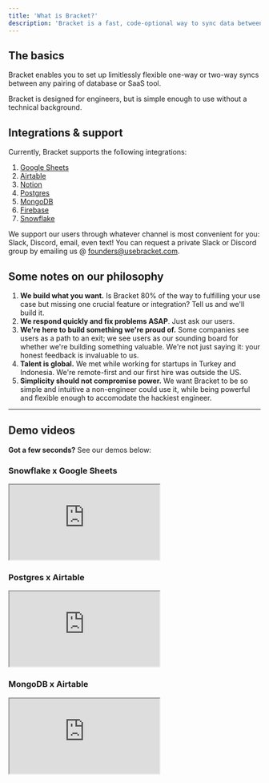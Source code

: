 ```yaml
---
title: 'What is Bracket?'
description: 'Bracket is a fast, code-optional way to sync data between databases, data warehouses, and SaaS tools.'
---
```


## The basics

Bracket enables you to set up limitlessly flexible one-way or two-way syncs between any pairing of database or SaaS tool.

Bracket is designed for engineers, but is simple enough to use without a technical background.

## Integrations & support

Currently, Bracket supports the following integrations:

1. [Google Sheets](/connecting/gsheets_connecting)
2. [Airtable](/connecting/airtable_connecting)
3. [Notion](/connecting/notion_connecting)
4. [Postgres](/connecting/postgres_connecting)
5. [MongoDB](/connecting/mongodb_connecting)
6. [Firebase](/connecting/firebase_connecting)
7. [Snowflake](/connecting/snowflake_connecting)

We support our users through whatever channel is most convenient for you: Slack, Discord, email, even text! You can request a private Slack or Discord group by emailing us @ founders@usebracket.com.

## Some notes on our philosophy

1. **We build what you want.** Is Bracket 80% of the way to fulfilling your use case but missing one crucial feature or integration? Tell us and we'll build it.
2. **We respond quickly and fix problems ASAP**. Just ask our users. 
3. **We're here to build something we're proud of.** Some companies see users as a path to an exit; we see users as our sounding board for whether we're building something valuable. We're not just saying it: your honest feedback is invaluable to us.
4. **Talent is global.** We met while working for startups in Turkey and Indonesia. We're remote-first and our first hire was outside the US. 
5. **Simplicity should not compromise power.** We want Bracket to be so simple and intuitive a non-engineer could use it, while being powerful and flexible enough to accomodate the hackiest engineer.  

---

## Demo videos

**Got a few seconds?** See our demos below:

### Snowflake x Google Sheets

<Example resizable>
  <iframe
    class="w-full aspect-video rounded-lg shadow-lg"
    src="https://www.loom.com/embed/d253876247ce4e0b8636beec681f0e64"
  ></iframe>
</Example>


### Postgres x Airtable

<Example resizable>
  <iframe
    class="w-full aspect-video rounded-lg shadow-lg"
    src="https://www.loom.com/embed/a5b430ffe2a24256b8b21be124407a2d"
  ></iframe>
</Example>

### MongoDB x Airtable

<Example resizable>
  <iframe
    class="w-full aspect-video rounded-lg shadow-lg"
    src="https://www.loom.com/embed/e78825bf3d744ac8984c0f3e2af4ebcd"
  ></iframe>
</Example>

